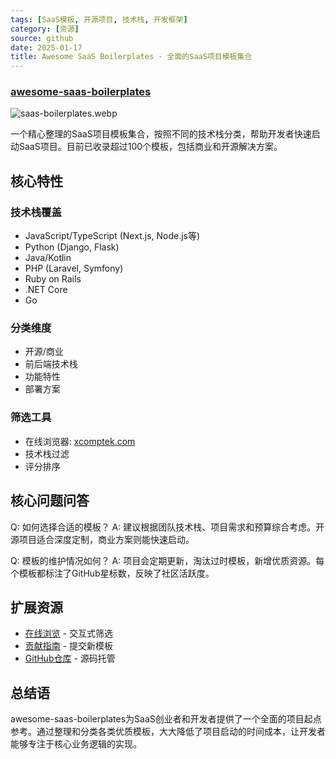 ```yaml
---
tags: [SaaS模板, 开源项目, 技术栈, 开发框架]
category: [资源]
source: github
date: 2025-01-17
title: Awesome SaaS Boilerplates - 全面的SaaS项目模板集合
---
```


### [awesome-saas-boilerplates](https://github.com/smirnov-am/awesome-saas-boilerplates)

![saas-boilerplates.webp](https://img.mengpeng.tech/i/2025/01/17/6789e3692a78c.webp)

一个精心整理的SaaS项目模板集合，按照不同的技术栈分类，帮助开发者快速启动SaaS项目。目前已收录超过100个模板，包括商业和开源解决方案。

## 核心特性

### 技术栈覆盖
- JavaScript/TypeScript (Next.js, Node.js等)
- Python (Django, Flask)
- Java/Kotlin
- PHP (Laravel, Symfony)
- Ruby on Rails
- .NET Core
- Go

### 分类维度
- 开源/商业
- 前后端技术栈
- 功能特性
- 部署方案

### 筛选工具
- 在线浏览器: [xcomptek.com](https://xcomptek.com/awesome-saas-boilerplates/)
- 技术栈过滤
- 评分排序

## 核心问题问答

Q: 如何选择合适的模板？
A: 建议根据团队技术栈、项目需求和预算综合考虑。开源项目适合深度定制，商业方案则能快速启动。

Q: 模板的维护情况如何？
A: 项目会定期更新，淘汰过时模板，新增优质资源。每个模板都标注了GitHub星标数，反映了社区活跃度。

## 扩展资源

- [在线浏览](https://xcomptek.com/awesome-saas-boilerplates/) - 交互式筛选
- [贡献指南](https://github.com/smirnov-am/awesome-saas-boilerplates#readme) - 提交新模板
- [GitHub仓库](https://github.com/smirnov-am/awesome-saas-boilerplates) - 源码托管

## 总结语

awesome-saas-boilerplates为SaaS创业者和开发者提供了一个全面的项目起点参考。通过整理和分类各类优质模板，大大降低了项目启动的时间成本，让开发者能够专注于核心业务逻辑的实现。 